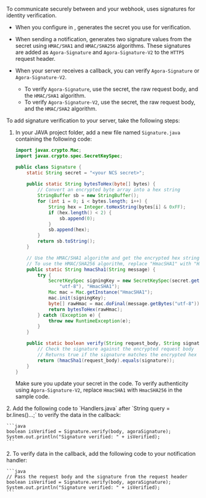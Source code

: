To communicate securely between <Vg k="NCS_LONG" /> and your webhook,  <Vg k="AGORA_BACKEND" />  uses signatures for identity verification.

- When you configure <Vg k="NCS_LONG" /> in <Vg k="CONSOLE" />,  <Vg k="AGORA_BACKEND" />  generates the secret you use for verification.
- When sending a notification,  <Vg k="NCS_LONG" /> generates two signature values from the secret using `HMAC/SHA1` and `HMAC/SHA256` algorithms. These signatures are added as `Agora-Signature` and `Agora-Signature-V2` to the `HTTPS` request header.
- When your server receives a callback, you can verify `Agora-Signature` or `Agora-Signature-V2`. 

    * To verify `Agora-Signature`, use the secret, the raw request body, and the `HMAC/SHA1` algorithm. 
    * To verify `Agora-Signature-V2`, use the secret, the raw request body, and the `HMAC/SHA2` algorithm.


To add signature verification to your server, take the following steps:

1. In your JAVA project folder, add a new file named `Signature.java` containing the following code:

    ```java
    import javax.crypto.Mac;
    import javax.crypto.spec.SecretKeySpec;

    public class Signature { 
        static String secret = "<your NCS secret>"; 
        
        public static String bytesToHex(byte[] bytes) {
            // Convert an encrypted byte array into a hex string
            StringBuffer sb = new StringBuffer();
            for (int i = 0; i < bytes.length; i++) {
                String hex = Integer.toHexString(bytes[i] & 0xFF);
                if (hex.length() < 2) {
                    sb.append(0);
                }
                sb.append(hex);
            }
            return sb.toString();
        }

        // Use the HMAC/SHA1 algorithm and get the encrypted hex string
        // To use the HMAC/SHA256 algorithm, replace "HmacSHA1" with "HmacSHA256"
        public static String hmacSha1(String message) {
            try {
                SecretKeySpec signingKey = new SecretKeySpec(secret.getBytes(
                    "utf-8"), "HmacSHA1");
                Mac mac = Mac.getInstance("HmacSHA1");
                mac.init(signingKey);
                byte[] rawHmac = mac.doFinal(message.getBytes("utf-8"));
                return bytesToHex(rawHmac);
            } catch (Exception e) {
                throw new RuntimeException(e);
            }
        }

        public static boolean verify(String request_body, String signature) {
            // Check the signature against the encrypted request body
            // Returns true if the signature matches the encrypted hex string
            return (hmacSha1(request_body).equals(signature));
        }
    }
    ```

    Make sure you update your <Vg k="NCS_LONG" /> secret in the code. To verify authenticity using `Agora-Signature-V2`, replace `HmacSHA1` with `HmacSHA256` in the sample code.

<ProductWrapper product="video-calling">
2. Add the following code to `Handlers.java` after `String query = br.lines()...;` to verify the data in the <Vg k="NCS_LONG" /> callback:

    ```java
    boolean isVerified = Signature.verify(body, agoraSignature);
    System.out.println("Signature verified: " + isVerified);
    ```
</ProductWrapper>

<ProductWrapper notAllowed="video-calling">
2. To verify data in the <Vg k="NCS_LONG" /> callback, add the following code to your <Vg k="NCS_LONG" /> notification handler:
    
    ```java
    // Pass the request body and the signature from the request header
    boolean isVerified = Signature.verify(body, agoraSignature);  
    System.out.println("Signature verified: " + isVerified);
    ```
</ProductWrapper>



